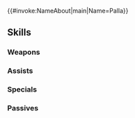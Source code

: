 {{#invoke:NameAbout|main|Name=Palla}}{{HeroPage Tabs}}
{{Hero Infobox
|Name=Palla
|Title=Kind Eldest Sister
|WeaponType=Red Sword
|MoveType=Flying
|Origin=Fire Emblem Echoes: Shadows of Valentia
|Gender=Female
|actorEN=Alexis Tipton
|actorJP=種田梨沙
|artist=teffish
|randomStartTime=2021-07-08T07:00:00Z
|additionDate=June 7, 2021
|releaseDate=June 8, 2021
|poolDate=June 30, 2021
|poolRarities=5
|cv1=2
|cv2=300210
|TagID=外伝パオラ
|InternalID=667
|Properties=specRate_202402
|description=Pegasus knight from Macedon who ventured to Valentia in pursuit of her sister. Appears in Fire Emblem Echoes: Shadows of Valentia.
}}
{{Stats Page
|Lv1HP=19|Lv1ATK=12|Lv1SPD=6|Lv1DEF=8|Lv1RES=6
|GRHP=50|GRATK=70|GRSPD=35|GRDEF=75|GRRES=50
}}
==Skills==
===Weapons===
{{Weapons Table
|weapon1=Iron Sword
|weapon1Default=1
|weapon1Unlock=1
|weapon2=Steel Sword
|weapon2Default=2
|weapon2Unlock=2
|weapon3=Silver Sword
|weapon3Default=4
|weapon3Unlock=3
|weapon4=Ladyblade
|weapon4Default=5
|weapon4Unlock=5
}}
===Assists===
{{Assists Table
|assist1=Rally Attack
|assist1Default=4
|assist1Unlock=3
|assist2=Rally Atk/Def
|assist2Unlock=4
|assist3=Rally Atk/Def+
|assist3Unlock=5
}}
===Specials===
{{Specials Table}}
===Passives===
{{Passives Table
|passiveA1=R Duel Flying 1
|passiveA2=R Duel Flying 2
|passiveA3=R Duel Flying 3
|passiveA4=R Duel Flying 4
|passiveA1Unlock=2
|passiveA2Unlock=3
|passiveA3Unlock=4
|passiveA4Unlock=5
|passiveC1=Atk/Res Rein 1
|passiveC2=Atk/Res Rein 2
|passiveC3=Atk/Res Rein 3
|passiveC1Unlock=1
|passiveC2Unlock=2
|passiveC3Unlock=4
}}
{{Heroes Navbox}}
